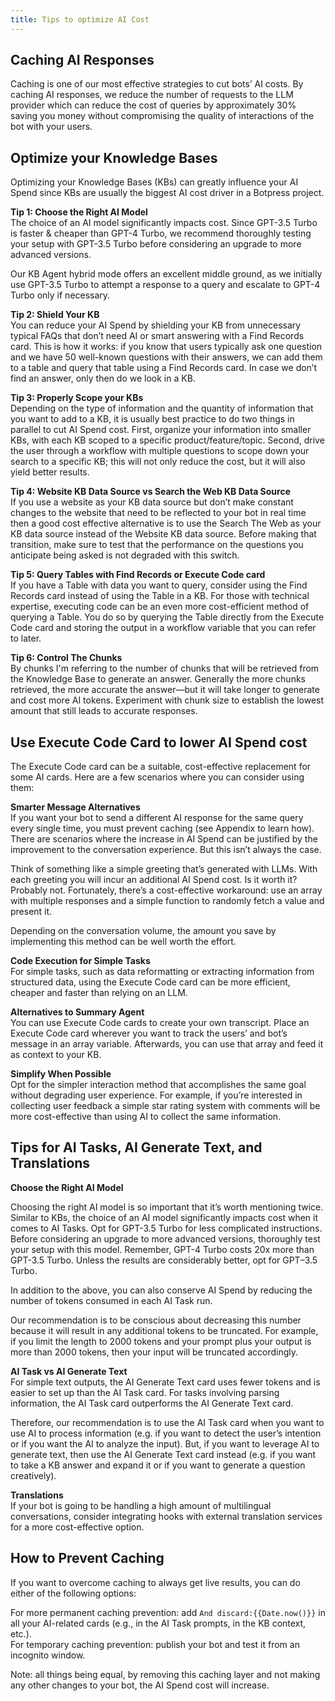 ```yaml
---
title: Tips to optimize AI Cost
---
```


## Caching AI Responses

Caching is one of our most effective strategies to cut bots’ AI costs. By caching AI responses, we reduce the number of requests to the LLM provider which can reduce the cost of queries by approximately 30% saving you money without compromising the quality of interactions of the bot with your users.

## Optimize your Knowledge Bases

Optimizing your Knowledge Bases (KBs) can greatly influence your AI Spend since KBs are usually the biggest AI cost driver in a Botpress project.

**Tip 1: Choose the Right AI Model**\
The choice of an AI model significantly impacts cost. Since GPT-3.5 Turbo is faster & cheaper than GPT-4 Turbo, we recommend thoroughly testing your setup with GPT-3.5 Turbo before considering an upgrade to more advanced versions.

Our KB Agent hybrid mode offers an excellent middle ground, as we initially use GPT-3.5 Turbo to attempt a response to a query and escalate to GPT-4 Turbo only if necessary.

**Tip 2: Shield Your KB**\
You can reduce your AI Spend by shielding your KB from unnecessary typical FAQs that don’t need AI or smart answering with a Find Records card. This is how it works: if you know that users typically ask one question and we have 50 well-known questions with their answers, we can add them to a table and query that table using a Find Records card. In case we don’t find an answer, only then do we look in a KB.

**Tip 3: Properly Scope your KBs**\
Depending on the type of information and the quantity of information that you want to add to a KB, it is usually best practice to do two things in parallel to cut AI Spend cost. First, organize your information into smaller KBs, with each KB scoped to a specific product/feature/topic. Second, drive the user through a workflow with multiple questions to scope down your search to a specific KB; this will not only reduce the cost, but it will also yield better results.

**Tip 4: Website KB Data Source vs Search the Web KB Data Source**\
If you use a website as your KB data source but don’t make constant changes to the website that need to be reflected to your bot in real time then a good cost effective alternative is to use the Search The Web as your KB data source instead of the Website KB data source. Before making that transition, make sure to test that the performance on the questions you anticipate being asked is not degraded with this switch.

**Tip 5: Query Tables with Find Records or Execute Code card**\
If you have a Table with data you want to query, consider using the Find Records card instead of using the Table in a KB. For those with technical expertise, executing code can be an even more cost-efficient method of querying a Table. You do so by querying the Table directly from the Execute Code card and storing the output in a workflow variable that you can refer to later.

**Tip 6: Control The Chunks**\
By chunks I'm referring to the number of chunks that will be retrieved from the Knowledge Base to generate an answer. Generally the more chunks retrieved, the more accurate the answer—but it will take longer to generate and cost more AI tokens. Experiment with chunk size to establish the lowest amount that still leads to accurate responses.

## Use Execute Code Card to lower AI Spend cost

The Execute Code card can be a suitable, cost-effective replacement for some AI cards. Here are a few scenarios where you can consider using them:

**Smarter Message Alternatives**\
If you want your bot to send a different AI response for the same query every single time, you must prevent caching (see Appendix to learn how). There are scenarios where the increase in AI Spend can be justified by the improvement to the conversation experience. But this isn’t always the case.

Think of something like a simple greeting that’s generated with LLMs. With each greeting you will incur an additional AI Spend cost. Is it worth it? Probably not. Fortunately, there’s a cost-effective workaround: use an array with multiple responses and a simple function to randomly fetch a value and present it.

Depending on the conversation volume, the amount you save by implementing this method can be well worth the effort.

**Code Execution for Simple Tasks**\
For simple tasks, such as data reformatting or extracting information from structured data, using the Execute Code card can be more efficient, cheaper and faster than relying on an LLM.

**Alternatives to Summary Agent**\
You can use Execute Code cards to create your own transcript.  Place an Execute Code card wherever you want to track the users’ and bot’s message in an array variable. Afterwards, you can use that array and feed it as context to your KB.

**Simplify When Possible**\
Opt for the simpler interaction method that accomplishes the same goal without degrading user experience. For example, if you’re interested in collecting user feedback a simple star rating system with comments will be more cost-effective than using AI to collect the same information.

## Tips for AI Tasks, AI Generate Text, and Translations

**Choose the Right AI Model**

Choosing the right AI model is so important that it’s worth mentioning twice. Similar to KBs, the choice of an AI model significantly impacts cost when it comes to AI Tasks. Opt for GPT-3.5 Turbo for less complicated instructions. Before considering an upgrade to more advanced versions, thoroughly test your setup with this model. Remember, GPT-4 Turbo costs 20x more than GPT-3.5 Turbo. Unless the results are considerably better, opt for GPT–3.5 Turbo.

In addition to the above, you can also conserve AI Spend by reducing the number of tokens consumed in each AI Task run.

Our recommendation is to be conscious about decreasing this number because it will result in any additional tokens to be truncated. For example, if you limit the length to 2000 tokens and your prompt plus your output is more than 2000 tokens, then your input will be truncated accordingly.

**AI Task vs AI Generate Text**\
For simple text outputs, the AI Generate Text card uses fewer tokens and is easier to set up than the AI Task card. For tasks involving parsing information, the AI Task card outperforms the AI Generate Text card.

Therefore, our recommendation is to use the AI Task card when you want to use AI to process information (e.g. if you want to detect the user’s intention or if you want the AI to analyze the input). But, if you want to leverage AI to generate text, then use the AI Generate Text card instead (e.g. if you want to take a KB answer and expand it or if you want to generate a question creatively).

**Translations**\
If your bot is going to be handling a high amount of multilingual conversations, consider integrating hooks with external translation services for a more cost-effective option.

## How to Prevent Caching

If you want to overcome caching to always get live results, you can do either of the following options:

For more permanent caching prevention: add `And discard:{{Date.now()}}` in all your AI-related cards (e.g., in the AI Task prompts, in the KB context, etc.).\
For temporary caching prevention: publish your bot and test it from an incognito window.

Note: all things being equal, by removing this caching layer and not making any other changes to your bot, the AI Spend cost will increase.
